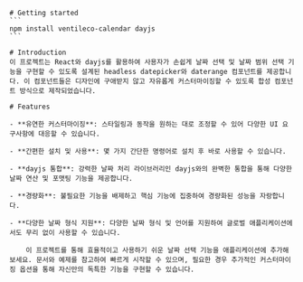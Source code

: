 
<Meta title="OVERVIEW/Getting started" />

    # Getting started
    ```
    npm install ventileco-calendar dayjs
    ```

    # Introduction
    이 프로젝트는 React와 dayjs를 활용하여 사용자가 손쉽게 날짜 선택 및 날짜 범위 선택 기능을 구현할 수 있도록 설계된 headless datepicker와 daterange 컴포넌트를 제공합니다. 이 컴포넌트들은 디자인에 구애받지 않고 자유롭게 커스터마이징할 수 있도록 합성 컴포넌트 방식으로 제작되었습니다.

    # Features

    - **유연한 커스터마이징**: 스타일링과 동작을 원하는 대로 조정할 수 있어 다양한 UI 요구사항에 대응할 수 있습니다.

    - **간편한 설치 및 사용**: 몇 가지 간단한 명령어로 설치 후 바로 사용할 수 있습니다.

    - **dayjs 통합**: 강력한 날짜 처리 라이브러리인 dayjs와의 완벽한 통합을 통해 다양한 날짜 연산 및 포맷팅 기능을 제공합니다.

    - **경량화**: 불필요한 기능을 배제하고 핵심 기능에 집중하여 경량화된 성능을 자랑합니다.

    - **다양한 날짜 형식 지원**: 다양한 날짜 형식 및 언어를 지원하여 글로벌 애플리케이션에서도 무리 없이 사용할 수 있습니다.

        이 프로젝트를 통해 효율적이고 사용하기 쉬운 날짜 선택 기능을 애플리케이션에 추가해보세요. 문서와 예제를 참고하여 빠르게 시작할 수 있으며, 필요한 경우 추가적인 커스터마이징 옵션을 통해 자신만의 독특한 기능을 구현할 수 있습니다.
